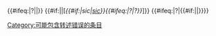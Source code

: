 {{#ifeq:{{{1|?}}}|?|{{{2|}}}{{{3|}}}|{{{1|}}}{{{2|}}}}}<!--
-->{{#if:{{{hide|}}}||&#91;''{{#if:{{{nolink|}}}|sic|[[sic]]}}{{#ifeq:{{{1|}}}|?|?}}''&#93;}}<!--
-->{{#ifeq:{{{1|}}}|?|{{#if:{{NAMESPACE}}||[[Category:可能包含转述错误的条目]]}}}}<noinclude>{{doc}}</noinclude>